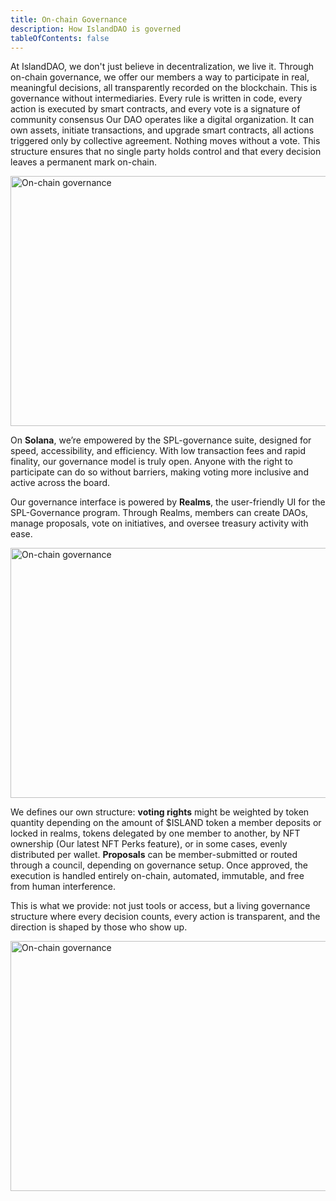 ```yaml
---
title: On-chain Governance
description: How IslandDAO is governed
tableOfContents: false
---
```



At IslandDAO, we don't just believe in decentralization, we live it. Through on-chain governance, we offer our members a way to participate in real, meaningful decisions, all transparently recorded on the blockchain. This is governance without intermediaries. Every rule is written in code, every action is executed by smart contracts, and every vote is a signature of community consensus Our DAO operates like a digital organization. It can own assets, initiate transactions, and upgrade smart contracts, all actions triggered only by collective agreement. Nothing moves without a vote. This structure ensures that no single party holds control and that every decision leaves a permanent mark on-chain.

<Image src={gov1} alt="On-chain governance" width="1000" height="400" />

On **Solana**, we’re empowered by the SPL-governance suite, designed for speed, accessibility, and efficiency. With low transaction fees and rapid finality, our governance model is truly open. Anyone with the right to participate can do so without barriers, making voting more inclusive and active across the board.

Our governance interface is powered by **Realms**, the user-friendly UI for the SPL-Governance program. Through Realms, members can create DAOs, manage proposals, vote on initiatives, and oversee treasury activity with ease.

<Image src={gov2} alt="On-chain governance" width="1000" height="400" />

We defines our own structure: **voting rights** might be weighted by token quantity depending on the amount of $ISLAND token a member deposits or locked in realms, tokens delegated by one member to another, by NFT ownership (Our latest NFT Perks feature), or in some cases, evenly distributed per wallet. **Proposals** can be member-submitted or routed through a council, depending on governance setup. Once approved, the execution is handled entirely on-chain, automated, immutable, and free from human interference.

This is what we provide: not just tools or access, but a living governance structure where every decision counts, every action is transparent, and the direction is shaped by those who show up.

<Image src={gov3} alt="On-chain governance" width="1000" height="400" />
